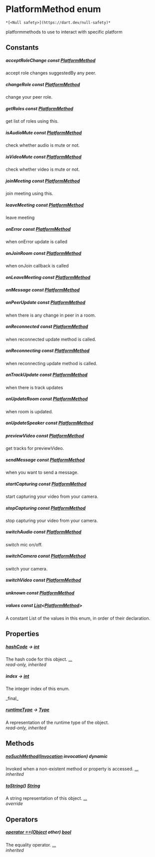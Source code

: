 # PlatformMethod enum

    *[<Null safety>](https://dart.dev/null-safety)*

<p>platformmethods to use to interact with specific platform</p>

## Constants

##### acceptRoleChange const [PlatformMethod](../common_platform_methods/PlatformMethod-class)

<p>accept role changes suggestedBy any peer.</p>

##### changeRole const [PlatformMethod](../common_platform_methods/PlatformMethod-class)

<p>change your peer role.</p>

##### getRoles const [PlatformMethod](../common_platform_methods/PlatformMethod-class)

<p>get list of roles using this.</p>

##### isAudioMute const [PlatformMethod](../common_platform_methods/PlatformMethod-class)

<p>check whether audio is mute or not.</p>

##### isVideoMute const [PlatformMethod](../common_platform_methods/PlatformMethod-class)

<p>check whether video is mute or not.</p>

##### joinMeeting const [PlatformMethod](../common_platform_methods/PlatformMethod-class)

<p>join meeting using this.</p>

##### leaveMeeting const [PlatformMethod](../common_platform_methods/PlatformMethod-class)

<p>leave meeting</p>

##### onError const [PlatformMethod](../common_platform_methods/PlatformMethod-class)

<p>when onError update is called</p>

##### onJoinRoom const [PlatformMethod](../common_platform_methods/PlatformMethod-class)

<p>when onJoin callback is called</p>

##### onLeaveMeeting const [PlatformMethod](../common_platform_methods/PlatformMethod-class)

##### onMessage const [PlatformMethod](../common_platform_methods/PlatformMethod-class)

##### onPeerUpdate const [PlatformMethod](../common_platform_methods/PlatformMethod-class)

<p>when there is any change in peer in a room.</p>

##### onReconnected const [PlatformMethod](../common_platform_methods/PlatformMethod-class)

<p>when reconnected update method is called.</p>

##### onReconnecting const [PlatformMethod](../common_platform_methods/PlatformMethod-class)

<p>when reconnecting update method is called.</p>

##### onTrackUpdate const [PlatformMethod](../common_platform_methods/PlatformMethod-class)

<p>when there is track updates</p>

##### onUpdateRoom const [PlatformMethod](../common_platform_methods/PlatformMethod-class)

<p>when room is updated.</p>

##### onUpdateSpeaker const [PlatformMethod](../common_platform_methods/PlatformMethod-class)

##### previewVideo const [PlatformMethod](../common_platform_methods/PlatformMethod-class)

<p>get tracks for previewVideo.</p>

##### sendMessage const [PlatformMethod](../common_platform_methods/PlatformMethod-class)

<p>when you want to send a message.</p>

##### startCapturing const [PlatformMethod](../common_platform_methods/PlatformMethod-class)

<p>start capturing your video from your camera.</p>

##### stopCapturing const [PlatformMethod](../common_platform_methods/PlatformMethod-class)

<p>stop capturing your video from your camera.</p>

##### switchAudio const [PlatformMethod](../common_platform_methods/PlatformMethod-class)

<p>switch mic on/off.</p>

##### switchCamera const [PlatformMethod](../common_platform_methods/PlatformMethod-class)

<p>switch your camera.</p>

##### switchVideo const [PlatformMethod](../common_platform_methods/PlatformMethod-class)

##### unknown const [PlatformMethod](../common_platform_methods/PlatformMethod-class)

##### values const [List](https://api.flutter.dev/flutter/dart-core/List-class.html)&lt;[PlatformMethod](../common_platform_methods/PlatformMethod-class)>

<p>A constant List of the values in this enum, in order of their declaration.</p>

## Properties

##### [hashCode](https://api.flutter.dev/flutter/dart-core/Object/hashCode.html) &#8594; [int](https://api.flutter.dev/flutter/dart-core/int-class.html)

The hash code for this object. [...](https://api.flutter.dev/flutter/dart-core/Object/hashCode.html)  
_read-only, inherited_

##### index &#8594; [int](https://api.flutter.dev/flutter/dart-core/int-class.html)

<p>The integer index of this enum.</p>   
_final_

##### [runtimeType](https://api.flutter.dev/flutter/dart-core/Object/runtimeType.html) &#8594; [Type](https://api.flutter.dev/flutter/dart-core/Type-class.html)

A representation of the runtime type of the object.  
_read-only, inherited_

## Methods

##### [noSuchMethod](https://api.flutter.dev/flutter/dart-core/Object/noSuchMethod.html)([Invocation](https://api.flutter.dev/flutter/dart-core/Invocation-class.html) invocation) dynamic

Invoked when a non-existent method or property is accessed. [...](https://api.flutter.dev/flutter/dart-core/Object/noSuchMethod.html)  
_inherited_

##### [toString](../common_platform_methods/PlatformMethod/toString)() [String](https://api.flutter.dev/flutter/dart-core/String-class.html)

A string representation of this object. [...](../common_platform_methods/PlatformMethod/toString)  
_override_

## Operators

##### [operator ==](https://api.flutter.dev/flutter/dart-core/Object/operator_equals.html)([Object](https://api.flutter.dev/flutter/dart-core/Object-class.html) other) [bool](https://api.flutter.dev/flutter/dart-core/bool-class.html)

The equality operator. [...](https://api.flutter.dev/flutter/dart-core/Object/operator_equals.html)  
_inherited_
